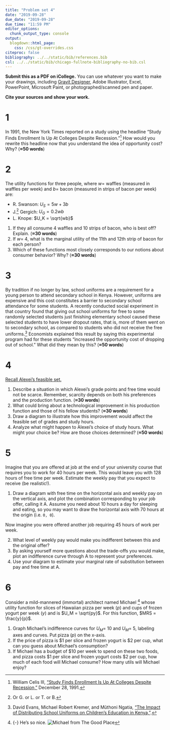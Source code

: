 ```yaml
---
title: "Problem set 4"
date: "2019-09-28"
due_date: "2019-09-28"
due_time: "11:59 PM"
editor_options: 
  chunk_output_type: console
output:
  blogdown::html_page:
    css: /css/gt-overrides.css
citeproc: false
bibliography: ../../static/bib/references.bib
csl: ../../static/bib/chicago-fullnote-bibliography-no-bib.csl
---
```



**Submit this as a PDF on iCollege.** You can use whatever you want to make your drawings, including [Gravit Designer](https://gravit.io/), Adobe Illustrator, Excel, PowerPoint, Microsoft Paint, or photographed/scanned pen and paper.

**Cite your sources and show your work.**


# 1

In 1991, the New York Times reported on a study using the headline "Study Finds Enrollment Is Up At Colleges Despite Recession."^[William Celis III, ["Study Finds Enrollment Is Up At Colleges Despite Recession,"](http://www.nytimes.com/1991/12/28/us/study-finds-enrollment-is-up-at-colleges-despite-recession.html) December 28, 1991.] How would you rewrite this headline now that you understand the idea of opportunity cost? Why? (**≈50 words**)


# 2

The utility functions for three people, where $w =$ waffles (measured in waffles per week) and $b =$ bacon (measured in strips of bacon per week) are:

- R. Swanson: $U_S = 5w + 3b$
- J.^[Or G. or L. or T. or B.] Gergich: $U_G = 0.2wb$
- L. Knope: $U_K = \sqrt{wb}$

1. If they all consume 4 waffles and 10 strips of bacon, who is best off? Explain. (**≈30 words**)
2. If $w =$ 4, what is the marginal utility of the 11th and 12th strip of bacon for each person?
3. Which of these functions most closely corresponds to our notions about consumer behavior? Why? (**≈30 words**)


# 3

By tradition if no longer by law, school uniforms are a requirement for a young person to attend secondary school in Kenya. However, uniforms are expensive and this cost constitutes a barrier to secondary school attendance for some students. A recently conducted social experiment in that country found that giving out school uniforms for free to some randomly selected students just finishing elementary school caused these selected students to have lower dropout rates, that is, more of them went on to secondary school, as compared to students who did not receive the free uniforms.^[David Evans, Michael Robert Kremer, and Mũthoni Ngatia, ["The Impact of Distributing School Uniforms on Children's Education in Kenya,"](http://documents.worldbank.org/curated/en/311551491549236505/The-impact-of-distributing-school-uniforms-on-children-s-education-in-Kenya).] Economists explained this result by saying this experimental program had for these students "increased the opportunity cost of dropping out of school." What did they mean by this? (**≈50 words**)


# 4

[Recall Alexei's feasible set.](https://www.core-econ.org/espp/book/text/04.html#figure-4-11) 

1. Describe a situation in which Alexei's grade points and free time would not be scarce. Remember, scarcity depends on both his preferences and the production function. (**≈30 words**)
2. What could bring about a technological improvement in his production function and those of his fellow students? (**≈30 words**)
3. Draw a diagram to illustrate how this improvement would affect the feasible set of grades and study hours.
4. Analyze what might happen to Alexei's choice of study hours. What might your choice be? How are those choices determined? (**≈50 words**)


# 5

Imagine that you are offered at job at the end of your university course that requires you to work for 40 hours per week. This would leave you with 128 hours of free time per week. Estimate the weekly pay that you expect to receive (be realistic!).

1. Draw a diagram with free time on the horizontal axis and weekly pay on the vertical axis, and plot the combination corresponding to your job offer, calling it A. Assume you need about 10 hours a day for sleeping and eating, so you may want to draw the horizontal axis with 70 hours at the origin (i.e. `0, 0`).

Now imagine you were offered another job requiring 45 hours of work per week.

2. What level of weekly pay would make you indifferent between this and the original offer?
1. By asking yourself more questions about the trade-offs you would make, plot an indifference curve through A to represent your preferences.
1. Use your diagram to estimate your marginal rate of substitution between pay and free time at A.


# 6

Consider a mild-mannered (immortal) architect named Michael [^michael] whose utility function for slices of Hawaiian pizza per week ($p$) and cups of frozen yogurt per week ($y$) and is $U_M = \sqrt{py}$. For this function, $MRS = \frac{y}{p}$.

[^michael]: {-} He's so nice. ![Michael from The Good Place](/images/assignments/michael-good-place.jpg)

1. Graph Michael's indifference curves for $U_M =$ 10 and $U_M =$ 5, labeling axes and curves. Put pizza ($p$) on the x-axis. 
1. If the price of pizza is $1 per slice and frozen yogurt is $2 per cup, what can you guess about Michael's consumption?
1. If Michael has a budget of $10 per week to spend on these two foods, and pizza costs $1 per slice and frozen yogurt costs $2 per cup, how much of each food will Michael consume? How many utils will Michael enjoy?
